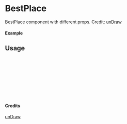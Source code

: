 
<Meta of={BestPlace} title="unDraw/BestPlace" />

# BestPlace

BestPlace component with different props.
Credit: [unDraw](https://undraw.co/illustrations)

#### Example

<Canvas of={BestPlace.Primary} />

## Usage

```ts
import { BestPlace } from "yadl-ui";

const Example = () => {
  return (
      <BestPlace />
  );
};

export default Example;
```

#### Credits
[unDraw](https://undraw.co/illustrations)
